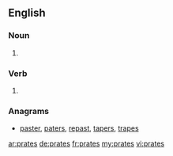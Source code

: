 ==English==

===Noun===
{{head|en|noun plural form}}

# {{plural of|prate|lang=en}}

===Verb===
{{head|en|verb form}}

# {{en-third-person singular of|prate}}

===Anagrams===
* [[paster#English|paster]], [[paters#English|paters]], [[repast#English|repast]], [[tapers#English|tapers]], [[trapes#English|trapes]]

[[ar:prates]]
[[de:prates]]
[[fr:prates]]
[[my:prates]]
[[vi:prates]]